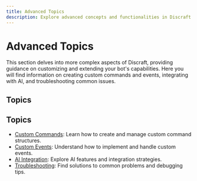 ```yaml
---
title: Advanced Topics
description: Explore advanced concepts and functionalities in Discraft.
---
```


# Advanced Topics

This section delves into more complex aspects of Discraft, providing guidance on customizing and extending your bot's capabilities. Here you will find information on creating custom commands and events, integrating with AI, and troubleshooting common issues.

## Topics

## Topics
- [Custom Commands](/docs/advanced/custom-commands): Learn how to create and manage custom command structures.
- [Custom Events](/docs/advanced/custom-events): Understand how to implement and handle custom events.
- [AI Integration](/docs/advanced/ai-integration): Explore AI features and integration strategies.
- [Troubleshooting](/docs/advanced/troubleshooting): Find solutions to common problems and debugging tips.
